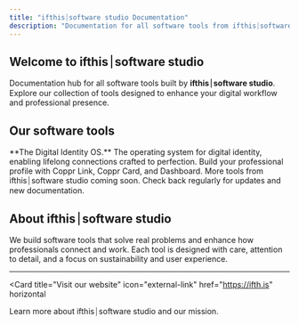 ```yaml
---
title: "ifthis⏐software studio Documentation"
description: "Documentation for all software tools from ifthis⏐software studio"
---
```


## Welcome to ifthis⏐software studio

Documentation hub for all software tools built by **ifthis⏐software studio**. Explore our collection of tools designed to enhance your digital workflow and professional presence.

## Our software tools

<Columns cols={1}>
  <Card
    title="copprOS"
    icon="id-card"
    href="/copprOS"
  >
    **The Digital Identity OS.** The operating system for digital identity, enabling lifelong connections crafted to perfection. Build your professional profile with Coppr Link, Coppr Card, and Dashboard.
  </Card>
</Columns>

<Note>
  More tools from ifthis⏐software studio coming soon. Check back regularly for updates and new documentation.
</Note>

## About ifthis⏐software studio

We build software tools that solve real problems and enhance how professionals connect and work. Each tool is designed with care, attention to detail, and a focus on sustainability and user experience.

---

<Card
  title="Visit our website"
  icon="external-link"
  href="https://ifth.is"
  horizontal
>
  Learn more about ifthis⏐software studio and our mission.
</Card>
